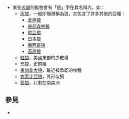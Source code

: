 * 某些[[犬屬|犬屬]]的動物會有「狼」字在其名稱內，如：
** [[狼|灰狼]]，一般即簡單稱為狼，其包含了許多其他的亞種：
*** [[北極狼|北極狼]]
*** [[東部森林狼|東部森林狼]]
*** [[歐亞狼|歐亞狼]]
*** [[日本狼|日本狼]]
*** [[墨西哥狼|墨西哥狼]]
*** [[苔原狼|苔原狼]]
** [[紅狼|紅狼]]，美國東部的少數種
** [[恐狼|恐狼]]，史前種
** [[東加拿大狼|東加拿大狼]]，最近被承認的物種
** [[衣索比亞狼|衣索比亞狼]]，外形似狐
** [[鬃狼|鬃狼]]，只剩在南美洲

== 參見 ==
* {{Lookfrom|狼}}

{{disambig|L|cat=一字消歧義}}